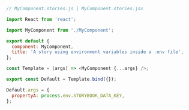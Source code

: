 ```js
// MyComponent.stories.js | MyComponent.stories.jsx

import React from 'react';

import MyComponent from './MyComponent';

export default {
  component: MyComponent,
  title: 'A story using environment variables inside a .env file',
};

const Template = (args) => <MyComponent {...args} />;

export const Default = Template.bind({});

Default.args = {
  propertyA: process.env.STORYBOOK_DATA_KEY,
};
```